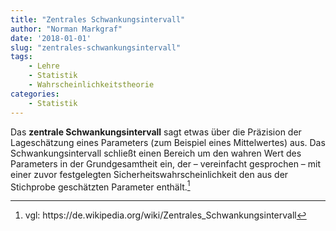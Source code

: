 ```yaml
---
title: "Zentrales Schwankungsintervall"
author: "Norman Markgraf"
date: '2018-01-01'
slug: "zentrales-schwankungsintervall"
tags:
    - Lehre
    - Statistik
    - Wahrscheinlichkeitstheorie
categories: 
    - Statistik
---
```


Das **zentrale Schwankungsintervall** sagt etwas über die Präzision der Lageschätzung eines Parameters (zum Beispiel eines Mittelwertes) aus. Das Schwankungsintervall schließt einen Bereich um den wahren Wert des Parameters in der Grundgesamtheit ein, der – vereinfacht gesprochen – mit einer zuvor festgelegten Sicherheitswahrscheinlichkeit den aus der Stichprobe geschätzten Parameter enthält.^[vgl: https://de.wikipedia.org/wiki/Zentrales_Schwankungsintervall]

